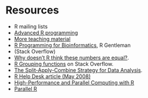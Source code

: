 Resources
===

- R mailing lists
- [Advanced R programming](http://adv-r.had.co.nz/)
- [More teaching material](https://github.com/lgatto/TeachingMaterial)
- [R Programming for Bioinformatics](http://www.bioconductor.org/help/publications/books/r-programming-for-bioinformatics/), R Gentleman
- (Stack Overflow)
- [Why doesn’t R think these numbers are equal?](http://cran.r-project.org/doc/FAQ/R-FAQ.html#Why-doesn_0027t-R-think-these-numbers-are-equal_003f).
- [R Grouping functions](http://stackoverflow.com/questions/3505701/r-grouping-functions-sapply-vs-lapply-vs-apply-vs-tapply-vs-by-vs-aggrega)
on Stack Overflow.
- [The Split-Apply-Combine Strategy for Data Analysis](http://www.jstatsoft.org/v40/i01).
- [R Help Desk article (May 2008)](http://cran.r-project.org/doc/Rnews/Rnews_2008-1.pdf)
- [High-Performance and Parallel Computing with R](http://cran.r-project.org/web/views/HighPerformanceComputing.html)
- [Parallel R](http://shop.oreilly.com/product/0636920021421.do)

